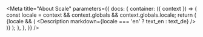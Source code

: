 

<Meta
  title="About Scale"
  parameters={{
    docs: {
      container: ({ context }) => {
        const locale = context && context.globals && context.globals.locale;
        return (
          <DocsContainer context={context}>
            {locale && (
              <Description markdown={locale === 'en' ? text_en : text_de} />
            )}
          </DocsContainer>
        );
      },
    },
  }}
/>
